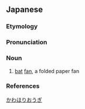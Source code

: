 ==Japanese==
{{ja-kanjitab|||おうぎ|yomi=k}}

===Etymology===
{{compound|蝙蝠|tr1=kawahori|t1=bat|扇|tr2=ōgi|t2=fan|lang=ja|sort=かわほりおうぎ}}

===Pronunciation===
{{ja-pron|yomi=k|かわほりおうぎ|acc=5|acc_ref=DJR}}

===Noun===
{{ja-noun|かわほりおうぎ|hhira=かはほりあふぎ}}

# [[bat]] [[fan]], a folded paper fan

===References===
<references/>

[[Category:ja:Fans|かわほりおうぎ]]